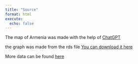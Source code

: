 ```yaml
---
title: "Source"
format: html
execute: 
  echo: false
---
```


The map of Armenia was made with the help of [ChatGPT](https://openai.com/chatgpt/)

the graph was made from the rds file [You can download it here](https://drive.google.com/file/d/1WR8bhPdbMCL1UQjXBrJHxz5ebMqLBOgb/view?usp=drive_link)

More data can be found [here](https://drive.google.com/drive/folders/1Cv9naTiO6nx03jzivgzGyIzwKRWze9v5?usp=drive_link) 